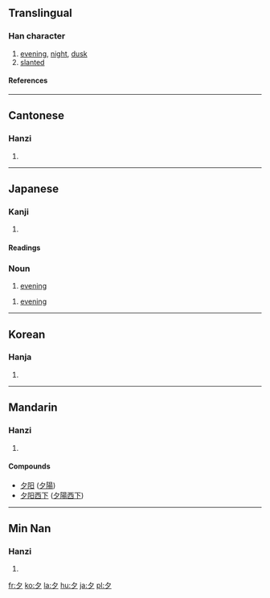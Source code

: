 {{see|タ}}
==Translingual==
{{Han stroke|[[Image:夕-order.gif]]}}
===Han character===
{{Han char|rn=36|rad=夕|as=00|sn=3|four=2720<sub>0</sub>|canj=弓戈 (NI)}}
# [[evening]], [[night]], [[dusk]]
# [[slanted]]
====References====
{{Han ref|kx=0246.010|dkj=05749|dj=0487.040|hdz=20859.010|uh=5915|ud=22805|bh=A469|bd=42089}}
----
==Cantonese==
===Hanzi===
{{yue-hanzi|jyut=|y=jik6}}
# {{defn|Cantonese}}
----
==Japanese==
===Kanji===
{{ja-kanji|grade=1|rs=夕00}}
# {{defn|Japanese}}
====Readings====
{{ja-readings|on=[[せき]] (seki)|kun=[[ゆう]] (yuu), [[ゆうべ]] (yuube)}}

===Noun===
{{ja-noun|k|hira=ゆう|rom=yū}}
# [[evening]]

{{ja-noun|k|hira=ゆうべ|rom=yūbe}}
# [[evening]]

----

==Korean==
===Hanja===
{{ko-hanja|hangeul=[[석]], [[사]]|eumhun=저녁|rv=seok, sa|mr=sŏk, sa}}
# {{defn|Korean}}

----
==Mandarin==
===Hanzi===
{{cmn-hanzi|pin=[[xī]] (xi1)|wg=hsi<sup>1</sup>}}
# {{defn|Mandarin}}

====Compounds====
{{top2}}
*[[夕阳]] ([[夕陽]])
*[[夕阳西下]] ([[夕陽西下]])
{{mid2}}
{{bottom}}
----
==Min Nan==
===Hanzi===
{{nan-hanzi|poj=se̍k (sek<sup>8</sup>), sia̍h (siah<sup>8</sup>)}}
# {{defn|Min Nan}}

[[fr:夕]]
[[ko:夕]]
[[la:夕]]
[[hu:夕]]
[[ja:夕]]
[[pl:夕]]